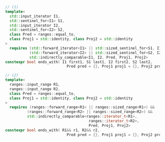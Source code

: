 ```cpp
// (1)
template<
  std::input_iterator I1,
  std::sentinel_for<I1> S1,
  std::input_iterator I2,
  std::sentinel_for<I2> S2,
  class Pred = ranges::equal_to,
  class Proj1 = std::identity, class Proj2 = std::identity
>
  requires (std::forward_iterator<I1> || std::sized_sentinel_for<S1, I1>) &&
           (std::forward_iterator<I2> || std::sized_sentinel_for<S2, I2>) &&
           std::indirectly_comparable<I1, I2, Pred, Proj1, Proj2>
constexpr bool ends_with( I1 first1, S1 last1, I2 first2, S2 last2,
                            Pred pred = {}, Proj1 proj1 = {}, Proj2 proj2 = {} );

// (2)
template<
  ranges::input_range R1,
  ranges::input_range R2,
  class Pred = ranges::equal_to,
  class Proj1 = std::identity, class Proj2 = std::identity
>
  requires (ranges::forward_range<R1> || ranges::sized_range<R1>) &&
          (ranges::forward_range<R2> || ranges::sized_range<R2>) &&
          std::indirectly_comparable<ranges::iterator_t<R1>,
                                      ranges::iterator_t<R2>,
                                      Pred, Proj1, Proj2>
constexpr bool ends_with( R1&& r1, R2&& r2,
                            Pred pred = {}, Proj1 proj1 = {}, Proj2 proj2 = {} );
```

